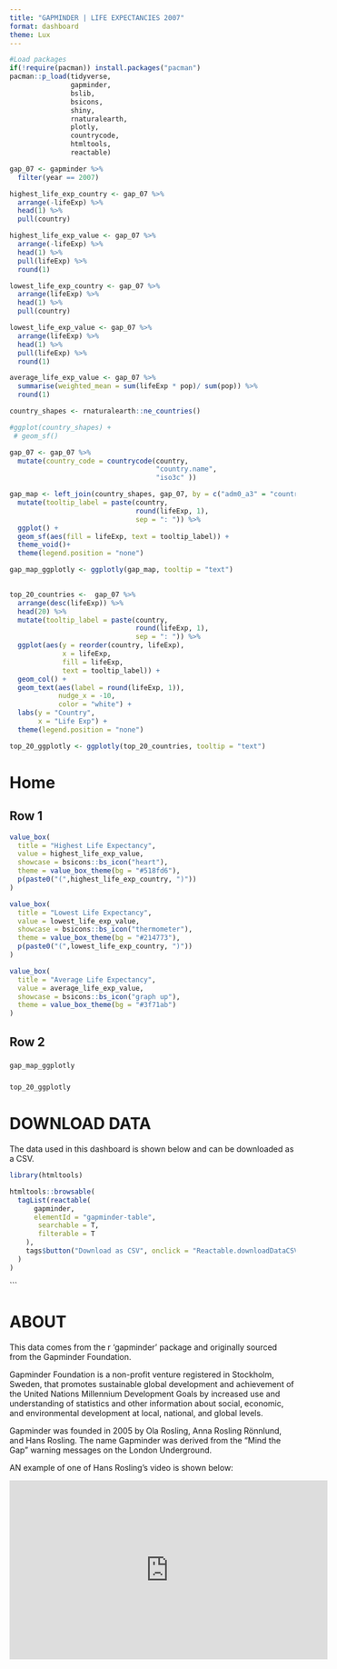 ```yaml
---
title: "GAPMINDER | LIFE EXPECTANCIES 2007"
format: dashboard
theme: Lux
---
```


```r
#Load packages
if(!require(pacman)) install.packages("pacman")
pacman::p_load(tidyverse,
               gapminder,
               bslib,
               bsicons,
               shiny,
               rnaturalearth,
               plotly,
               countrycode,
               htmltools,
               reactable)
```

```r
gap_07 <- gapminder %>% 
  filter(year == 2007)

highest_life_exp_country <- gap_07 %>% 
  arrange(-lifeExp) %>% 
  head(1) %>% 
  pull(country)

highest_life_exp_value <- gap_07 %>% 
  arrange(-lifeExp) %>% 
  head(1) %>% 
  pull(lifeExp) %>% 
  round(1)

lowest_life_exp_country <- gap_07 %>% 
  arrange(lifeExp) %>% 
  head(1) %>% 
  pull(country)

lowest_life_exp_value <- gap_07 %>% 
  arrange(lifeExp) %>% 
  head(1) %>% 
  pull(lifeExp) %>% 
  round(1)

average_life_exp_value <- gap_07 %>% 
  summarise(weighted_mean = sum(lifeExp * pop)/ sum(pop)) %>% 
  round(1)


```

```r
country_shapes <- rnaturalearth::ne_countries()

#ggplot(country_shapes) +
 # geom_sf()

gap_07 <- gap_07 %>% 
  mutate(country_code = countrycode(country, 
                                    "country.name", 
                                    "iso3c" ))

gap_map <- left_join(country_shapes, gap_07, by = c("adm0_a3" = "country_code")) %>% 
  mutate(tooltip_label = paste(country,
                               round(lifeExp, 1),
                               sep = ": ")) %>% 
  ggplot() + 
  geom_sf(aes(fill = lifeExp, text = tooltip_label)) +
  theme_void()+
  theme(legend.position = "none")

gap_map_ggplotly <- ggplotly(gap_map, tooltip = "text")
 
```

```r
top_20_countries <-  gap_07 %>% 
  arrange(desc(lifeExp)) %>% 
  head(20) %>% 
  mutate(tooltip_label = paste(country,
                               round(lifeExp, 1),
                               sep = ": ")) %>% 
  ggplot(aes(y = reorder(country, lifeExp),
             x = lifeExp,
             fill = lifeExp,
             text = tooltip_label)) +
  geom_col() +
  geom_text(aes(label = round(lifeExp, 1)),
            nudge_x = -10,
            color = "white") +
  labs(y = "Country",
       x = "Life Exp") +
  theme(legend.position = "none")

top_20_ggplotly <- ggplotly(top_20_countries, tooltip = "text")

```

# Home

## Row 1 {height=30%}

```r
value_box(
  title = "Highest Life Expectancy",
  value = highest_life_exp_value,
  showcase = bsicons::bs_icon("heart"),
  theme = value_box_theme(bg = "#518fd6"),
  p(paste0("(",highest_life_exp_country, ")"))
)
```

```r
value_box(
  title = "Lowest Life Expectancy",
  value = lowest_life_exp_value,
  showcase = bsicons::bs_icon("thermometer"),
  theme = value_box_theme(bg = "#214773"),
  p(paste0("(",lowest_life_exp_country, ")"))
)
```

```r
value_box(
  title = "Average Life Expectancy",
  value = average_life_exp_value,
  showcase = bsicons::bs_icon("graph up"),
  theme = value_box_theme(bg = "#3f71ab")
)
```


## Row 2 {height=70%}

### {width=70%}
```r
gap_map_ggplotly
```

### {width=30%}

```r
top_20_ggplotly
```

# DOWNLOAD DATA

The data used in this dashboard is shown below and can be downloaded as a CSV.

```r
library(htmltools)

htmltools::browsable(
  tagList(reactable(
      gapminder,
      elementId = "gapminder-table",
       searchable = T,
       filterable = T
    ),
    tags$button("Download as CSV", onclick = "Reactable.downloadDataCSV('gapminder-table')"),
  )
)


```
```

# ABOUT

This data comes from the r 'gapminder' package and originally sourced from the Gapminder Foundation.

Gapminder Foundation is a non-profit venture registered in Stockholm, Sweden, that promotes sustainable global development and achievement of the United Nations Millennium Development Goals by increased use and understanding of statistics and other information about social, economic, and environmental development at local, national, and global levels.

Gapminder was founded in 2005 by Ola Rosling, Anna Rosling Rönnlund, and Hans Rosling. The name Gapminder was derived from the "Mind the Gap" warning messages on the London Underground.

AN example of one of Hans Rosling's video is shown below:

<iframe width="560" height="315" src="https://www.youtube.com/embed/hVimVzgtD6w?si=nyO6A3QWdGF3fKY5" title="YouTube video player" frameborder="0" allow="accelerometer; autoplay; clipboard-write; encrypted-media; gyroscope; picture-in-picture; web-share" referrerpolicy="strict-origin-when-cross-origin" allowfullscreen></iframe>





